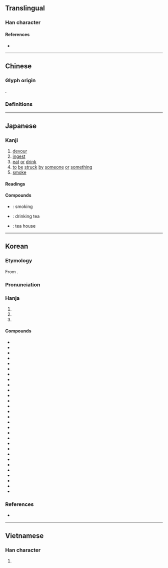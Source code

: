 {{also|吃}}
{{character info}}
{{character info|0x2F848}}
==Translingual==

===Han character===
{{Han char|rn=30|rad=口|as=09|sn=12|four=67034|canj=RQHK|ids=⿰口契}}

====References====
* {{Han ref|kx=0200.190|dkj=03987|dj=0422.030|hdz=10648.070|uh=55AB|ud=21931|bh=B3F0|bd=46064}}

----

==Chinese==

===Glyph origin===
{{Han etym}}
{{Han compound|口|契|ls=psc|c1=s|c2=p|t1=mouth}}.

===Definitions===
{{zh-see|吃|v|to eat}}

----

==Japanese==

===Kanji===
{{ja-kanji|grade=c|rs=口09}}

# [[devour]]
# [[ingest]]
# [[eat]] [[or]] [[drink]]
# [[to]] [[be]] [[struck]] [[by]] [[someone]] [[or]] [[something]]
# [[smoke]]

====Readings====
{{ja-readings
|goon=きゃく, け
|kanon=かい, けき
|kanyoon=きつ
|kun=く-う, の-む
}}

====Compounds====
* {{ja-r|喫煙|きつえん}}: smoking
* {{ja-r|喫茶|きっさ}}: drinking tea
* {{ja-r|喫茶店|きっさてん}}: tea house

----

==Korean==

===Etymology===
From {{der|ko|ltc|-}} {{ltc-l|喫}}. 

{{collapse|
* {{hanja-dongguk|켝〮|khyék}}
* {{hanja-hunmong|긱〮|kík|雜語}}
|Historical readings
|bg=#FFFFFF}}

===Pronunciation===
{{ko-hanja-pron|끽|k͈ik̚}}

===Hanja===
{{ko-hanja-search}}
{{ko-hanja|[[먹다|먹을]]/[[마시다|마실]]|끽}}

# {{hanja form of|끽|[[eat]]}}
# {{hanja form of|끽|[[drink]]}}
# {{hanja form of|끽|[[suffer]]; [[endure]]; [[bear]]}}

====Compounds====
{{der-top3|Compounds}}
* {{ko-l|끽겁|喫怯}}
* {{ko-l|끽겁|喫㥘}}
* {{ko-l|끽경|喫驚}}
* {{ko-l|끽고|喫苦}}
* {{ko-l|끽긴|喫緊}}
* {{ko-l|끽다|喫茶}}
* {{ko-l|끽반|喫飯}}
* {{ko-l|끽수|喫水}}
* {{ko-l|끽연|喫煙}}
* {{ko-l|끽잔|喫殘}}
* {{ko-l|끽주|喫酒}}
* {{ko-l|끽착|喫着}}
* {{ko-l|끽파|喫破}}
* {{ko-l|끽휴|喫虧}}
* {{ko-l|돈끽|頓喫}}
* {{ko-l|만끽|滿喫}}
* {{ko-l|매끽|賣喫}}
* {{ko-l|몰끽|沒喫}}
* {{ko-l|병끽|賆喫}}
* {{ko-l|수끽|受喫}}
* {{ko-l|포끽|飽喫}}
* {{ko-l|금끽연|禁喫煙}}
* {{ko-l|끽관사|喫官司}}
* {{ko-l|끽긴사|喫緊事}}
* {{ko-l|끽다점|喫茶店}}
* {{ko-l|끽반처|喫飯處}}
* {{ko-l|끽연실|喫煙室}}
* {{ko-l|끽포락치|喫泡落齒}}
* {{ko-l|끽착부진|喫着不盡}}
{{der-bottom}}

===References===
* {{R:hanjadoc|1371}}

----

==Vietnamese==

===Han character===
{{vi-hantu|[[khịt]], [[khế]], [[khịa]], [[khiết]], [[ngật]]|rs=口09}}

# {{rfdef|vi|sort=口09}}
